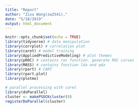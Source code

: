 ```yaml
---
title: "Report"
author: "Zixu Wang(zw2541),"
date: "5/18/2019"
output: html_document
---
```


```r
knitr::opts_chunk$set(echo = TRUE)
library(tidyverse) # data manipulation
library(corrplot) # correlation plot
library(caret) # model training
library(AppliedPredictiveModeling) # plot themes
library(pROC) # contains roc function. generate ROC curves
library(MASS) # contains function lda and qda
library(rpart) # CART
library(rpart.plot)
library(plotmo)

# parallel processing with caret
library(doParallel)
cluster <- makePSOCKcluster(8)
registerDoParallel(cluster)
```

